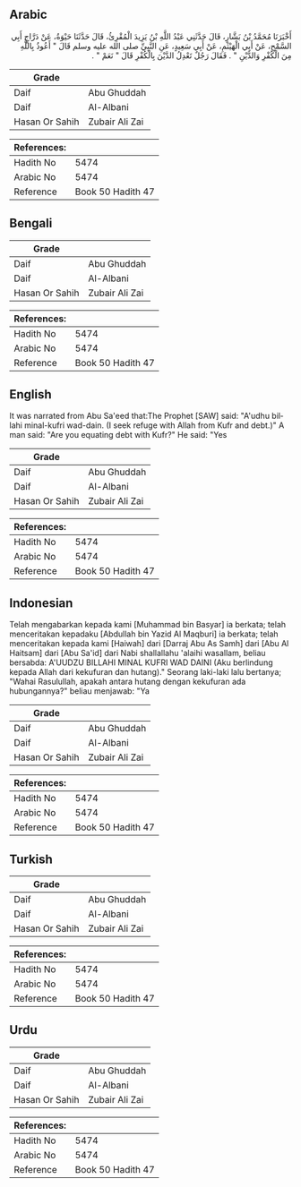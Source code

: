 ## Arabic


<div dir="rtl" lang="ar" style={{fontSize:'larger',backgroundColor:'#f8f9fa',padding:20}}>
أَخْبَرَنَا مُحَمَّدُ بْنُ بَشَّارٍ، قَالَ حَدَّثَنِي عَبْدُ اللَّهِ بْنُ يَزِيدَ الْمُقْرِئُ، قَالَ حَدَّثَنَا حَيْوَةُ، عَنْ دَرَّاجٍ أَبِي السَّمْحِ، عَنْ أَبِي الْهَيْثَمِ، عَنْ أَبِي سَعِيدٍ، عَنِ النَّبِيِّ صلى الله عليه وسلم قَالَ ‏"‏ أَعُوذُ بِاللَّهِ مِنَ الْكُفْرِ وَالدَّيْنِ ‏"‏ ‏.‏ فَقَالَ رَجُلٌ تَعْدِلُ الدَّيْنَ بِالْكُفْرِ قَالَ ‏"‏ نَعَمْ ‏"‏ ‏.‏
</div>
<div style={{backgroundColor:'#f8f9fa',padding:20, marginBottom: 10}}><table> <thead> <tr> <th>Grade</th> <th></th> </tr> </thead> <tbody> <tr><td>Daif</td><td>Abu Ghuddah</td></tr><tr><td>Daif</td><td>Al-Albani</td></tr><tr><td>Hasan Or Sahih</td><td>Zubair Ali Zai</td></tr></tbody></table><table> <thead> <tr> <th>References:</th> <th></th> </tr> </thead> <tbody><tr><td>Hadith No</td><td>5474</td></tr><tr><td>Arabic No</td><td>5474</td></tr><tr><td>Reference</td><td>Book 50 Hadith 47</td></tr></tbody></table></div>

## Bengali


<div dir="ltr" lang="bn" style={{fontSize:'larger',backgroundColor:'#f8f9fa',padding:20}}>

</div>
<div style={{backgroundColor:'#f8f9fa',padding:20, marginBottom: 10}}><table> <thead> <tr> <th>Grade</th> <th></th> </tr> </thead> <tbody> <tr><td>Daif</td><td>Abu Ghuddah</td></tr><tr><td>Daif</td><td>Al-Albani</td></tr><tr><td>Hasan Or Sahih</td><td>Zubair Ali Zai</td></tr></tbody></table><table> <thead> <tr> <th>References:</th> <th></th> </tr> </thead> <tbody><tr><td>Hadith No</td><td>5474</td></tr><tr><td>Arabic No</td><td>5474</td></tr><tr><td>Reference</td><td>Book 50 Hadith 47</td></tr></tbody></table></div>

## English


<div dir="ltr" lang="en" style={{fontSize:'larger',backgroundColor:'#f8f9fa',padding:20}}>
It was narrated from Abu Sa'eed that:The Prophet [SAW] said: "A'udhu billahi minal-kufri wad-dain. (I seek refuge with Allah from Kufr and debt.)" A man said: "Are you equating debt with Kufr?" He said: "Yes
</div>
<div style={{backgroundColor:'#f8f9fa',padding:20, marginBottom: 10}}><table> <thead> <tr> <th>Grade</th> <th></th> </tr> </thead> <tbody> <tr><td>Daif</td><td>Abu Ghuddah</td></tr><tr><td>Daif</td><td>Al-Albani</td></tr><tr><td>Hasan Or Sahih</td><td>Zubair Ali Zai</td></tr></tbody></table><table> <thead> <tr> <th>References:</th> <th></th> </tr> </thead> <tbody><tr><td>Hadith No</td><td>5474</td></tr><tr><td>Arabic No</td><td>5474</td></tr><tr><td>Reference</td><td>Book 50 Hadith 47</td></tr></tbody></table></div>

## Indonesian


<div dir="ltr" lang="id" style={{fontSize:'larger',backgroundColor:'#f8f9fa',padding:20}}>
Telah mengabarkan kepada kami [Muhammad bin Basyar] ia berkata; telah menceritakan kepadaku [Abdullah bin Yazid Al Maqburi] ia berkata; telah menceritakan kepada kami [Haiwah] dari [Darraj Abu As Samh] dari [Abu Al Haitsam] dari [Abu Sa'id] dari Nabi shallallahu 'alaihi wasallam, beliau bersabda: A'UUDZU BILLAHI MINAL KUFRI WAD DAINI (Aku berlindung kepada Allah dari kekufuran dan hutang)." Seorang laki-laki lalu bertanya; "Wahai Rasulullah, apakah antara hutang dengan kekufuran ada hubungannya?" beliau menjawab: "Ya
</div>
<div style={{backgroundColor:'#f8f9fa',padding:20, marginBottom: 10}}><table> <thead> <tr> <th>Grade</th> <th></th> </tr> </thead> <tbody> <tr><td>Daif</td><td>Abu Ghuddah</td></tr><tr><td>Daif</td><td>Al-Albani</td></tr><tr><td>Hasan Or Sahih</td><td>Zubair Ali Zai</td></tr></tbody></table><table> <thead> <tr> <th>References:</th> <th></th> </tr> </thead> <tbody><tr><td>Hadith No</td><td>5474</td></tr><tr><td>Arabic No</td><td>5474</td></tr><tr><td>Reference</td><td>Book 50 Hadith 47</td></tr></tbody></table></div>

## Turkish


<div dir="ltr" lang="tr" style={{fontSize:'larger',backgroundColor:'#f8f9fa',padding:20}}>

</div>
<div style={{backgroundColor:'#f8f9fa',padding:20, marginBottom: 10}}><table> <thead> <tr> <th>Grade</th> <th></th> </tr> </thead> <tbody> <tr><td>Daif</td><td>Abu Ghuddah</td></tr><tr><td>Daif</td><td>Al-Albani</td></tr><tr><td>Hasan Or Sahih</td><td>Zubair Ali Zai</td></tr></tbody></table><table> <thead> <tr> <th>References:</th> <th></th> </tr> </thead> <tbody><tr><td>Hadith No</td><td>5474</td></tr><tr><td>Arabic No</td><td>5474</td></tr><tr><td>Reference</td><td>Book 50 Hadith 47</td></tr></tbody></table></div>

## Urdu


<div dir="rtl" lang="ur" style={{fontSize:'larger',backgroundColor:'#f8f9fa',padding:20}}>

</div>
<div style={{backgroundColor:'#f8f9fa',padding:20, marginBottom: 10}}><table> <thead> <tr> <th>Grade</th> <th></th> </tr> </thead> <tbody> <tr><td>Daif</td><td>Abu Ghuddah</td></tr><tr><td>Daif</td><td>Al-Albani</td></tr><tr><td>Hasan Or Sahih</td><td>Zubair Ali Zai</td></tr></tbody></table><table> <thead> <tr> <th>References:</th> <th></th> </tr> </thead> <tbody><tr><td>Hadith No</td><td>5474</td></tr><tr><td>Arabic No</td><td>5474</td></tr><tr><td>Reference</td><td>Book 50 Hadith 47</td></tr></tbody></table></div>